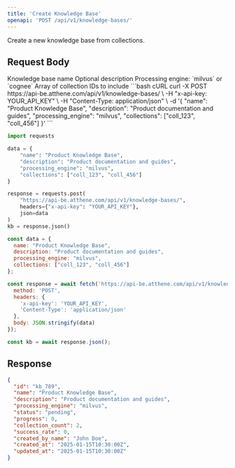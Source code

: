 ```yaml
---
title: 'Create Knowledge Base'
openapi: 'POST /api/v1/knowledge-bases/'
---
```


Create a new knowledge base from collections.

## Request Body

<ParamField body="name" type="string" required>
  Knowledge base name
</ParamField>

<ParamField body="description" type="string">
  Optional description
</ParamField>

<ParamField body="processing_engine" type="string" required>
  Processing engine: `milvus` or `cognee`
</ParamField>

<ParamField body="collections" type="array" required>
  Array of collection IDs to include
</ParamField>

<CodeGroup>
```bash cURL
curl -X POST https://api-be.atthene.com/api/v1/knowledge-bases/ \
  -H "x-api-key: YOUR_API_KEY" \
  -H "Content-Type: application/json" \
  -d '{
    "name": "Product Knowledge Base",
    "description": "Product documentation and guides",
    "processing_engine": "milvus",
    "collections": ["coll_123", "coll_456"]
  }'
```

```python Python
import requests

data = {
    "name": "Product Knowledge Base",
    "description": "Product documentation and guides", 
    "processing_engine": "milvus",
    "collections": ["coll_123", "coll_456"]
}

response = requests.post(
    "https://api-be.atthene.com/api/v1/knowledge-bases/",
    headers={"x-api-key": "YOUR_API_KEY"},
    json=data
)
kb = response.json()
```

```javascript JavaScript
const data = {
  name: "Product Knowledge Base",
  description: "Product documentation and guides",
  processing_engine: "milvus", 
  collections: ["coll_123", "coll_456"]
};

const response = await fetch('https://api-be.atthene.com/api/v1/knowledge-bases/', {
  method: 'POST',
  headers: {
    'x-api-key': 'YOUR_API_KEY',
    'Content-Type': 'application/json'
  },
  body: JSON.stringify(data)
});

const kb = await response.json();
```
</CodeGroup>

## Response

```json
{
  "id": "kb_789",
  "name": "Product Knowledge Base", 
  "description": "Product documentation and guides",
  "processing_engine": "milvus",
  "status": "pending",
  "progress": 0,
  "collection_count": 2,
  "success_rate": 0,
  "created_by_name": "John Doe",
  "created_at": "2025-01-15T10:30:00Z",
  "updated_at": "2025-01-15T10:30:00Z"
}
```
